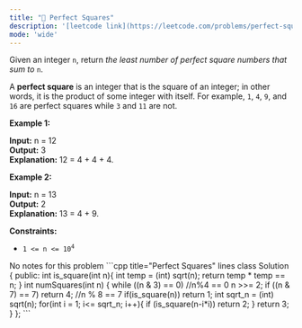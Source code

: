 ```yaml
---
title: "🧀 Perfect Squares"
description: '[leetcode link](https://leetcode.com/problems/perfect-squares/description/)'
mode: 'wide'
---
```

<Tabs>
  <Tab title="Question" icon="circle-question" iconType="regular">
    <Card>
      <p>Given an integer <code>n</code>, return <em>the least number of perfect square numbers that sum to</em> <code>n</code>.</p>  <p>A <strong>perfect square</strong> is an integer that is the square of an integer; in other words, it is the product of some integer with itself. For example, <code>1</code>, <code>4</code>, <code>9</code>, and <code>16</code> are perfect squares while <code>3</code> and <code>11</code> are not.</p>   <p><strong class="example">Example 1:</strong></p>   <strong>Input:</strong> n = 12 <br/> <strong>Output:</strong> 3 <br/> <strong>Explanation:</strong> 12 = 4 + 4 + 4.   <p><strong class="example">Example 2:</strong></p>   <strong>Input:</strong> n = 13 <br/> <strong>Output:</strong> 2 <br/> <strong>Explanation:</strong> 13 = 4 + 9.    <p><strong>Constraints:</strong></p>  <ul>  <li><code>1 &lt;= n &lt;= 10<sup>4</sup></code></li> </ul> 
    </Card>
  </Tab>
  <Tab title="Solution" icon="lightbulb" iconType="regular" >
    <Card>
      No notes for this problem
</Card>
  <Expandable title="code">
    <CodeGroup dropdown>
```cpp title="Perfect Squares" lines
class Solution {
public:
    int is_square(int n){  
        int temp = (int) sqrt(n);  
        return temp * temp == n;  
    }  
    int numSquares(int n) {  
        while ((n & 3) == 0) //n%4 == 0  
            n >>= 2;  
        if ((n & 7) == 7) return 4; //n % 8 == 7  
        if(is_square(n)) return 1;  
        int sqrt_n = (int) sqrt(n);  
        for(int i = 1; i<= sqrt_n; i++){  
            if (is_square(n-i*i)) return 2;  
        }  
        return 3;  
    }
};
```
    </CodeGroup>
  </Expandable>
  </Tab>
</Tabs>